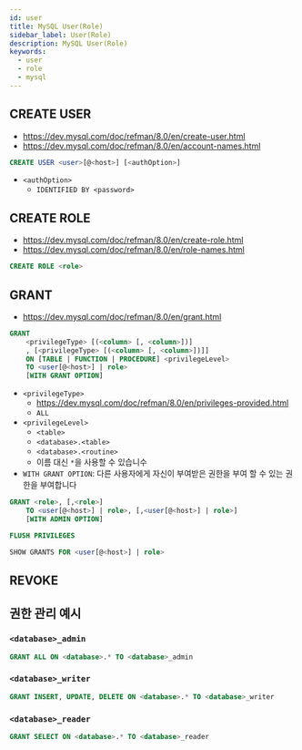 ```yaml
---
id: user
title: MySQL User(Role)
sidebar_label: User(Role)
description: MySQL User(Role)
keywords:
  - user
  - role
  - mysql
---
```


## CREATE USER

- https://dev.mysql.com/doc/refman/8.0/en/create-user.html
- https://dev.mysql.com/doc/refman/8.0/en/account-names.html

```sql
CREATE USER <user>[@<host>] [<authOption>]
```

- `<authOption>`
  - `IDENTIFIED BY <password>`

## CREATE ROLE

- https://dev.mysql.com/doc/refman/8.0/en/create-role.html
- https://dev.mysql.com/doc/refman/8.0/en/role-names.html

```sql
CREATE ROLE <role>
```

## GRANT

- https://dev.mysql.com/doc/refman/8.0/en/grant.html

```sql
GRANT
    <privilegeType> [(<column> [, <column>])]
    , [<privilegeType> [(<column> [, <column>])]]
    ON [TABLE | FUNCTION | PROCEDURE] <privilegeLevel>
    TO <user[@<host>] | role>
    [WITH GRANT OPTION]
```

- `<privilegeType>`
  - https://dev.mysql.com/doc/refman/8.0/en/privileges-provided.html
  - `ALL`
- `<privilegeLevel>`
  - `<table>`
  - `<database>.<table>`
  - `<database>.<routine>`
  - 이름 대신 `*`을 사용할 수 있습니수
- `WITH GRANT OPTION`: 다른 사용자에게 자신이 부여받은 권한을 부여 할 수 있는 권한을 부여합니다

```sql
GRANT <role>, [,<role>]
    TO <user[@<host>] | role>, [,<user[@<host>] | role>]
    [WITH ADMIN OPTION]
```

```sql
FLUSH PRIVILEGES
```

```sql
SHOW GRANTS FOR <user[@<host>] | role>
```

## REVOKE

## 권한 관리 예시

### `<database>_admin`

```sql
GRANT ALL ON <database>.* TO <database>_admin
```

### `<database>_writer`

```sql
GRANT INSERT, UPDATE, DELETE ON <database>.* TO <database>_writer
```

### `<database>_reader`

```sql
GRANT SELECT ON <database>.* TO <database>_reader
```
